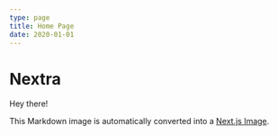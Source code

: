 ```yaml
---
type: page
title: Home Page
date: 2020-01-01
---
```



# Nextra

Hey there!

This Markdown image is automatically converted into a [Next.js Image](https://nextjs.org/docs/api-reference/next/image).
